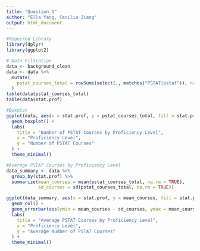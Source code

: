 ```yaml
---
title: "Question_1"
author: "Ella Yang, Cecilia Jiang"
output: html_document
---
```


```r
#Required Library
library(dplyr)
library(ggplot2)
```


```r
# Data Filtration
data <- background_clean
data <- data %>%
  mutate(
    pstat_courses_total = rowSums(select(., matches("PSTAT|pstat")), na.rm = TRUE)
  )
table(data$pstat_courses_total)
table(data$stat.prof)
```

```r
#Boxplot
ggplot(data, aes(x = stat.prof, y = pstat_courses_total, fill = stat.prof)) +
  geom_boxplot() +
  labs(
    title = "Number of PSTAT Courses by Proficiency Level",
    x = "Proficiency Level",
    y = "Number of PSTAT Courses"
  ) +
  theme_minimal()

```

```r
#Average PSTAT Courses by Proficiency Level
data_summary <- data %>%
  group_by(stat.prof) %>%
  summarize(mean_courses = mean(pstat_courses_total, na.rm = TRUE),
            sd_courses = sd(pstat_courses_total, na.rm = TRUE))

ggplot(data_summary, aes(x = stat.prof, y = mean_courses, fill = stat.prof)) +
  geom_col() +
  geom_errorbar(aes(ymin = mean_courses - sd_courses, ymax = mean_courses + sd_courses), width = 0.2) +
  labs(
    title = "Average PSTAT Courses by Proficiency Level",
    x = "Proficiency Level",
    y = "Average Number of PSTAT Courses"
  ) +
  theme_minimal()

```


